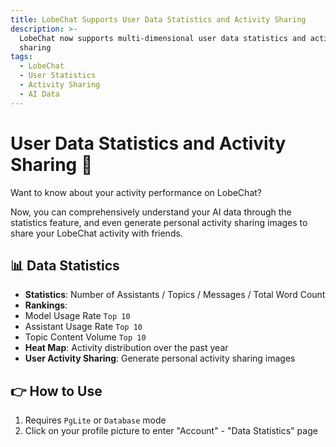 ```yaml
---
title: LobeChat Supports User Data Statistics and Activity Sharing
description: >-
  LobeChat now supports multi-dimensional user data statistics and activity
  sharing
tags:
  - LobeChat
  - User Statistics
  - Activity Sharing
  - AI Data
---
```


# User Data Statistics and Activity Sharing 💯

Want to know about your activity performance on LobeChat?

Now, you can comprehensively understand your AI data through the statistics feature, and even generate personal activity sharing images to share your LobeChat activity with friends.

## 📊 Data Statistics

- **Statistics**: Number of Assistants / Topics / Messages / Total Word Count
- **Rankings**:
- Model Usage Rate `Top 10`
- Assistant Usage Rate `Top 10`
- Topic Content Volume `Top 10`
- **Heat Map**: Activity distribution over the past year
- **User Activity Sharing**: Generate personal activity sharing images

## 👉 How to Use

1. Requires `PgLite` or `Database` mode
2. Click on your profile picture to enter "Account" - "Data Statistics" page
